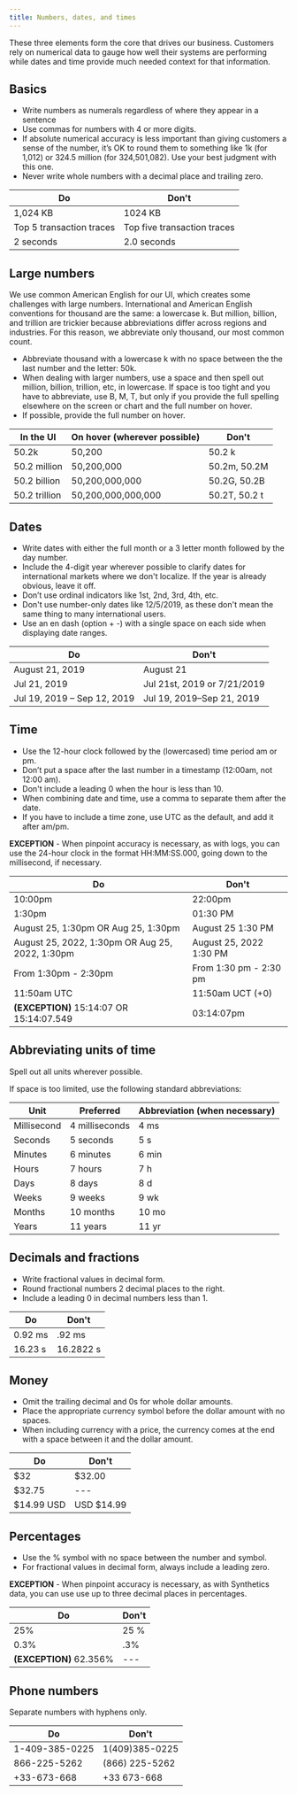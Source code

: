 ```yaml
---
title: Numbers, dates, and times
---
```


These three elements form the core that drives our business. Customers rely on numerical data to gauge how well their systems are performing while dates and time provide much needed context for that information.

## Basics

-   Write numbers as numerals regardless of where they appear in a sentence
-   Use commas for numbers with 4 or more digits.
-   If absolute numerical accuracy is less important than giving customers a sense of the number, it’s OK to round them to something like 1k (for 1,012) or 324.5 million (for 324,501,082). Use your best judgment with this one.
-   Never write whole numbers with a decimal place and trailing zero.

| Do                       | Don't                       |
| ------------------------ | --------------------------- |
| 1,024 KB                 | 1024 KB                     |
| Top 5 transaction traces | Top five transaction traces |
| 2 seconds                | 2.0 seconds                 |

## Large numbers

We use common American English for our UI, which creates some challenges with large numbers. International and American English conventions for thousand are the same: a lowercase k. But million, billion, and trillion are trickier because abbreviations differ across regions and industries. For this reason, we abbreviate only thousand, our most common count.

-   Abbreviate thousand with a lowercase k with no space between the the last number and the letter: 50k.
-   When dealing with larger numbers, use a space and then spell out million, billion, trillion, etc, in lowercase. If space is too tight and you have to abbreviate, use B, M, T, but only if you provide the full spelling elsewhere on the screen or chart and the full number on hover.
-   If possible, provide the full number on hover.

| In the UI     | On hover (wherever possible) | Don't         |
| ------------- | ---------------------------- | ------------- |
| 50.2k         | 50,200                       | 50.2 k        |
| 50.2 million  | 50,200,000                   | 50.2m, 50.2M  |
| 50.2 billion  | 50,200,000,000               | 50.2G, 50.2B  |
| 50.2 trillion | 50,200,000,000,000           | 50.2T, 50.2 t |

## Dates

-   Write dates with either the full month or a 3 letter month followed by the day number.
-   Include the 4-digit year wherever possible to clarify dates for international markets where we don't localize. If the year is already obvious, leave it off.
-   Don’t use ordinal indicators like 1st, 2nd, 3rd, 4th, etc.
-   Don't use number-only dates like 12/5/2019, as these don't mean the same thing to many international users.
-   Use an en dash (option + -) with a single space on each side when displaying date ranges.

| Do                          | Don't                       |
| --------------------------- | --------------------------- |
| August 21, 2019             | August 21                   |
| Jul 21, 2019                | Jul 21st, 2019 or 7/21/2019 |
| Jul 19, 2019 – Sep 12, 2019 | Jul 19, 2019–Sep 21, 2019   |

## Time

-   Use the 12-hour clock followed by the (lowercased) time period am or pm.
-   Don’t put a space after the last number in a timestamp (12:00am, not 12:00 am).
-   Don't include a leading 0 when the hour is less than 10.
-   When combining date and time, use a comma to separate them after the date.
-   If you have to include a time zone, use UTC as the default, and add it after am/pm.

**EXCEPTION** - When pinpoint accuracy is necessary, as with logs, you can use the 24-hour clock in the format HH:MM:SS.000, going down to the millisecond, if necessary.

| Do                                              | Don't                   |
| ----------------------------------------------- | ----------------------- |
| 10:00pm                                         | 22:00pm                 |
| 1:30pm                                          | 01:30 PM                |
| August 25, 1:30pm OR Aug 25, 1:30pm             | August 25 1:30 PM       |
| August 25, 2022, 1:30pm OR Aug 25, 2022, 1:30pm | August 25, 2022 1:30 PM |
| From 1:30pm - 2:30pm                            | From 1:30 pm - 2:30 pm  |
| 11:50am UTC                                     | 11:50am UCT (+0)        |
| **(EXCEPTION)** 15:14:07 OR 15:14:07.549        | 03:14:07pm              |

## Abbreviating units of time

Spell out all units wherever possible.

If space is too limited, use the following standard abbreviations:

| Unit        | Preferred      | Abbreviation (when necessary) |
| ----------- | -------------- | ----------------------------- |
| Millisecond | 4 milliseconds | 4 ms                          |
| Seconds     | 5 seconds      | 5 s                           |
| Minutes     | 6 minutes      | 6 min                         |
| Hours       | 7 hours        | 7 h                           |
| Days        | 8 days         | 8 d                           |
| Weeks       | 9 weeks        | 9 wk                          |
| Months      | 10 months      | 10 mo                         |
| Years       | 11 years       | 11 yr                         |

## Decimals and fractions

-   Write fractional values in decimal form.
-   Round fractional numbers 2 decimal places to the right.
-   Include a leading 0 in decimal numbers less than 1.

| Do      | Don't     |
| ------- | --------- |
| 0.92 ms | .92 ms    |
| 16.23 s | 16.2822 s |

## Money

-   Omit the trailing decimal and 0s for whole dollar amounts.
-   Place the appropriate currency symbol before the dollar amount with no spaces.
-   When including currency with a price, the currency comes at the end with a space between it and the dollar amount.

| Do          | Don't       |
| ----------- | ----------- |
| \$32        | \$32.00     |
| \$32.75     | \---        |
| \$14.99 USD | USD \$14.99 |

## Percentages

-   Use the % symbol with no space between the number and symbol.
-   For fractional values in decimal form, always include a leading zero.

**EXCEPTION** - When pinpoint accuracy is necessary, as with Synthetics data, you can use use up to three decimal places in percentages.

| Do                      | Don't |
| ----------------------- | ----- |
| 25%                     | 25 %  |
| 0.3%                    | .3%   |
| **(EXCEPTION)** 62.356% | \---  |

## Phone numbers

Separate numbers with hyphens only.

| Do             | Don't          |
| -------------- | -------------- |
| 1-409-385-0225 | 1(409)385-0225 |
| 866-225-5262   | (866) 225-5262 |
| +33-673-668    | +33 673-668    |
